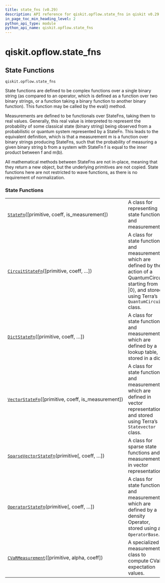 ```yaml
---
title: state_fns (v0.29)
description: API reference for qiskit.opflow.state_fns in qiskit v0.29
in_page_toc_min_heading_level: 2
python_api_type: module
python_api_name: qiskit.opflow.state_fns
---
```


<span id="module-qiskit.opflow.state_fns" />

<span id="qiskit-opflow-state-fns" />

# qiskit.opflow\.state\_fns

<span id="state-functions-qiskit-opflow-state-fns" />

## State Functions

`qiskit.opflow.state_fns`

State functions are defined to be complex functions over a single binary string (as compared to an operator, which is defined as a function over two binary strings, or a function taking a binary function to another binary function). This function may be called by the eval() method.

Measurements are defined to be functionals over StateFns, taking them to real values. Generally, this real value is interpreted to represent the probability of some classical state (binary string) being observed from a probabilistic or quantum system represented by a StateFn. This leads to the equivalent definition, which is that a measurement m is a function over binary strings producing StateFns, such that the probability of measuring a given binary string b from a system with StateFn f is equal to the inner product between f and m(b).

<Admonition title="Note" type="note">
  All mathematical methods between StateFns are not in-place, meaning that they return a new object, but the underlying primitives are not copied.
</Admonition>

<Admonition title="Note" type="note">
  State functions here are not restricted to wave functions, as there is no requirement of normalization.
</Admonition>

### State Functions

|                                                                                                                                            |                                                                                                                                                                       |
| ------------------------------------------------------------------------------------------------------------------------------------------ | --------------------------------------------------------------------------------------------------------------------------------------------------------------------- |
| [`StateFn`](qiskit.opflow.state_fns.StateFn "qiskit.opflow.state_fns.StateFn")(\[primitive, coeff, is\_measurement])                       | A class for representing state functions and measurements.                                                                                                            |
| [`CircuitStateFn`](qiskit.opflow.state_fns.CircuitStateFn "qiskit.opflow.state_fns.CircuitStateFn")(\[primitive, coeff, …])                | A class for state functions and measurements which are defined by the action of a QuantumCircuit starting from \|0⟩, and stored using Terra’s `QuantumCircuit` class. |
| [`DictStateFn`](qiskit.opflow.state_fns.DictStateFn "qiskit.opflow.state_fns.DictStateFn")(\[primitive, coeff, …])                         | A class for state functions and measurements which are defined by a lookup table, stored in a dict.                                                                   |
| [`VectorStateFn`](qiskit.opflow.state_fns.VectorStateFn "qiskit.opflow.state_fns.VectorStateFn")(\[primitive, coeff, is\_measurement])     | A class for state functions and measurements which are defined in vector representation, and stored using Terra’s `Statevector` class.                                |
| [`SparseVectorStateFn`](qiskit.opflow.state_fns.SparseVectorStateFn "qiskit.opflow.state_fns.SparseVectorStateFn")(primitive\[, coeff, …]) | A class for sparse state functions and measurements in vector representation.                                                                                         |
| [`OperatorStateFn`](qiskit.opflow.state_fns.OperatorStateFn "qiskit.opflow.state_fns.OperatorStateFn")(primitive\[, coeff, …])             | A class for state functions and measurements which are defined by a density Operator, stored using an `OperatorBase`.                                                 |
| [`CVaRMeasurement`](qiskit.opflow.state_fns.CVaRMeasurement "qiskit.opflow.state_fns.CVaRMeasurement")(\[primitive, alpha, coeff])         | A specialized measurement class to compute CVaR expectation values.                                                                                                   |

